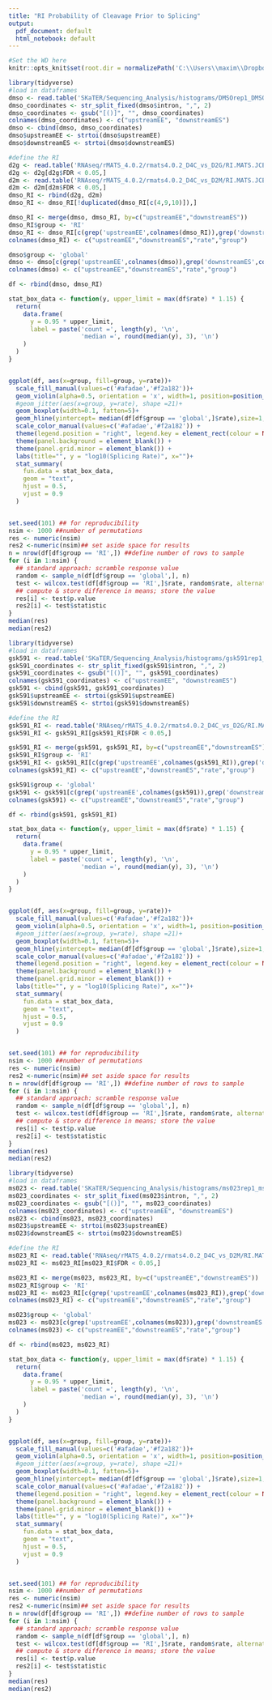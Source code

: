 ```yaml
---
title: "RI Probability of Cleavage Prior to Splicing"
output:
  pdf_document: default
  html_notebook: default
---
```

```r
#Set the WD here
knitr::opts_knit$set(root.dir = normalizePath('C:\\Users\\maxim\\Dropbox (EinsteinMed)\\CloudStation\\PRMT\\'))
```


```r
library(tidyverse)
#load in dataframes
dmso <- read.table('SKaTER/Sequencing_Analysis/histograms/DMSOrep1_DMSOrep2_fractionCleavageBeforeSplicing.txt', header = T, sep = '\t')
dmso_coordinates <- str_split_fixed(dmso$intron, ",", 2)
dmso_coordinates <- gsub("[()]", "", dmso_coordinates)
colnames(dmso_coordinates) <- c("upstreamEE", "downstreamES")
dmso <- cbind(dmso, dmso_coordinates)
dmso$upstreamEE <- strtoi(dmso$upstreamEE)
dmso$downstreamES <- strtoi(dmso$downstreamES)

#define the RI
d2g <- read.table('RNAseq/rMATS_4.0.2/rmats4.0.2_D4C_vs_D2G/RI.MATS.JCEC.txt', header = T, sep = '\t')
d2g <- d2g[d2g$FDR < 0.05,]
d2m <- read.table('RNAseq/rMATS_4.0.2/rmats4.0.2_D4C_vs_D2M/RI.MATS.JCEC.txt', header = T, sep = '\t')
d2m <- d2m[d2m$FDR < 0.05,]
dmso_RI <- rbind(d2g, d2m)
dmso_RI <- dmso_RI[!duplicated(dmso_RI[c(4,9,10)]),]

dmso_RI <- merge(dmso, dmso_RI, by=c("upstreamEE","downstreamES"))
dmso_RI$group <- 'RI'
dmso_RI <- dmso_RI[c(grep('upstreamEE',colnames(dmso_RI)),grep('downstreamES',colnames(dmso_RI)),grep('fracSplicedCT',colnames(dmso_RI)),grep('group',colnames(dmso_RI)))]
colnames(dmso_RI) <- c("upstreamEE","downstreamES","rate","group")

dmso$group <- 'global'
dmso <- dmso[c(grep('upstreamEE',colnames(dmso)),grep('downstreamES',colnames(dmso)),grep('fracSplicedCT',colnames(dmso)),grep('group',colnames(dmso)))]
colnames(dmso) <- c("upstreamEE","downstreamES","rate","group")

df <- rbind(dmso, dmso_RI)

stat_box_data <- function(y, upper_limit = max(df$rate) * 1.15) {
  return( 
    data.frame(
      y = 0.95 * upper_limit,
      label = paste('count =', length(y), '\n',
                    'median =', round(median(y), 3), '\n')
    )
  )
}


ggplot(df, aes(x=group, fill=group, y=rate))+
  scale_fill_manual(values=c('#afadae','#f2a182'))+
  geom_violin(alpha=0.5, orientation = 'x', width=1, position=position_dodge(width=0.5))+
  #geom_jitter(aes(x=group, y=rate), shape =21)+
  geom_boxplot(width=0.1, fatten=5)+
  geom_hline(yintercept= median(df[df$group == 'global',]$rate),size=1, linetype ='dotted') +
  scale_color_manual(values=c('#afadae','#f2a182')) +
  theme(legend.position = "right", legend.key = element_rect(colour = NA, fill = NA)) +
  theme(panel.background = element_blank()) +
  theme(panel.grid.minor = element_blank()) +
  labs(title="", y = "log10(Splicing Rate)", x="")+
  stat_summary(
    fun.data = stat_box_data, 
    geom = "text", 
    hjust = 0.5,
    vjust = 0.9
  )


set.seed(101) ## for reproducibility
nsim <- 1000 ##number of permutations
res <- numeric(nsim)
res2 <-numeric(nsim)## set aside space for results
n = nrow(df[df$group == 'RI',]) ##define number of rows to sample
for (i in 1:nsim) {
  ## standard approach: scramble response value
  random <- sample_n(df[df$group == 'global',], n)
  test <- wilcox.test(df[df$group == 'RI',]$rate, random$rate, alternative = 'greater')
  ## compute & store difference in means; store the value
  res[i] <- test$p.value
  res2[i] <- test$statistic
}
median(res)
median(res2)
```



```r
library(tidyverse)
#load in dataframes
gsk591 <- read.table('SKaTER/Sequencing_Analysis/histograms/gsk591rep1_gsk591rep2_fractionCleavageBeforeSplicing.txt', header = T, sep = '\t')
gsk591_coordinates <- str_split_fixed(gsk591$intron, ",", 2)
gsk591_coordinates <- gsub("[()]", "", gsk591_coordinates)
colnames(gsk591_coordinates) <- c("upstreamEE", "downstreamES")
gsk591 <- cbind(gsk591, gsk591_coordinates)
gsk591$upstreamEE <- strtoi(gsk591$upstreamEE)
gsk591$downstreamES <- strtoi(gsk591$downstreamES)

#define the RI
gsk591_RI <- read.table('RNAseq/rMATS_4.0.2/rmats4.0.2_D4C_vs_D2G/RI.MATS.JCEC.txt', header = T, sep = '\t')
gsk591_RI <- gsk591_RI[gsk591_RI$FDR < 0.05,]

gsk591_RI <- merge(gsk591, gsk591_RI, by=c("upstreamEE","downstreamES"))
gsk591_RI$group <- 'RI'
gsk591_RI <- gsk591_RI[c(grep('upstreamEE',colnames(gsk591_RI)),grep('downstreamES',colnames(gsk591_RI)),grep('fracSplicedCT',colnames(gsk591_RI)),grep('group',colnames(gsk591_RI)))]
colnames(gsk591_RI) <- c("upstreamEE","downstreamES","rate","group")

gsk591$group <- 'global'
gsk591 <- gsk591[c(grep('upstreamEE',colnames(gsk591)),grep('downstreamES',colnames(gsk591)),grep('fracSplicedCT',colnames(gsk591)),grep('group',colnames(gsk591)))]
colnames(gsk591) <- c("upstreamEE","downstreamES","rate","group")

df <- rbind(gsk591, gsk591_RI)

stat_box_data <- function(y, upper_limit = max(df$rate) * 1.15) {
  return( 
    data.frame(
      y = 0.95 * upper_limit,
      label = paste('count =', length(y), '\n',
                    'median =', round(median(y), 3), '\n')
    )
  )
}


ggplot(df, aes(x=group, fill=group, y=rate))+
  scale_fill_manual(values=c('#afadae','#f2a182'))+
  geom_violin(alpha=0.5, orientation = 'x', width=1, position=position_dodge(width=0.5))+
  #geom_jitter(aes(x=group, y=rate), shape =21)+
  geom_boxplot(width=0.1, fatten=5)+
  geom_hline(yintercept= median(df[df$group == 'global',]$rate),size=1, linetype ='dotted') +
  scale_color_manual(values=c('#afadae','#f2a182')) +
  theme(legend.position = "right", legend.key = element_rect(colour = NA, fill = NA)) +
  theme(panel.background = element_blank()) +
  theme(panel.grid.minor = element_blank()) +
  labs(title="", y = "log10(Splicing Rate)", x="")+
  stat_summary(
    fun.data = stat_box_data, 
    geom = "text", 
    hjust = 0.5,
    vjust = 0.9
  )


set.seed(101) ## for reproducibility
nsim <- 1000 ##number of permutations
res <- numeric(nsim)
res2 <-numeric(nsim)## set aside space for results
n = nrow(df[df$group == 'RI',]) ##define number of rows to sample
for (i in 1:nsim) {
  ## standard approach: scramble response value
  random <- sample_n(df[df$group == 'global',], n)
  test <- wilcox.test(df[df$group == 'RI',]$rate, random$rate, alternative = 'greater')
  ## compute & store difference in means; store the value
  res[i] <- test$p.value
  res2[i] <- test$statistic
}
median(res)
median(res2)
```


```r
library(tidyverse)
#load in dataframes
ms023 <- read.table('SKaTER/Sequencing_Analysis/histograms/ms023rep1_ms023rep2_fractionCleavageBeforeSplicing.txt', header = T, sep = '\t')
ms023_coordinates <- str_split_fixed(ms023$intron, ",", 2)
ms023_coordinates <- gsub("[()]", "", ms023_coordinates)
colnames(ms023_coordinates) <- c("upstreamEE", "downstreamES")
ms023 <- cbind(ms023, ms023_coordinates)
ms023$upstreamEE <- strtoi(ms023$upstreamEE)
ms023$downstreamES <- strtoi(ms023$downstreamES)

#define the RI
ms023_RI <- read.table('RNAseq/rMATS_4.0.2/rmats4.0.2_D4C_vs_D2M/RI.MATS.JCEC.txt', header = T, sep = '\t')
ms023_RI <- ms023_RI[ms023_RI$FDR < 0.05,]

ms023_RI <- merge(ms023, ms023_RI, by=c("upstreamEE","downstreamES"))
ms023_RI$group <- 'RI'
ms023_RI <- ms023_RI[c(grep('upstreamEE',colnames(ms023_RI)),grep('downstreamES',colnames(ms023_RI)),grep('fracSplicedCT',colnames(ms023_RI)),grep('group',colnames(ms023_RI)))]
colnames(ms023_RI) <- c("upstreamEE","downstreamES","rate","group")

ms023$group <- 'global'
ms023 <- ms023[c(grep('upstreamEE',colnames(ms023)),grep('downstreamES',colnames(ms023)),grep('fracSplicedCT',colnames(ms023)),grep('group',colnames(ms023)))]
colnames(ms023) <- c("upstreamEE","downstreamES","rate","group")

df <- rbind(ms023, ms023_RI)

stat_box_data <- function(y, upper_limit = max(df$rate) * 1.15) {
  return( 
    data.frame(
      y = 0.95 * upper_limit,
      label = paste('count =', length(y), '\n',
                    'median =', round(median(y), 3), '\n')
    )
  )
}


ggplot(df, aes(x=group, fill=group, y=rate))+
  scale_fill_manual(values=c('#afadae','#f2a182'))+
  geom_violin(alpha=0.5, orientation = 'x', width=1, position=position_dodge(width=0.5))+
  #geom_jitter(aes(x=group, y=rate), shape =21)+
  geom_boxplot(width=0.1, fatten=5)+
  geom_hline(yintercept= median(df[df$group == 'global',]$rate),size=1, linetype ='dotted') +
  scale_color_manual(values=c('#afadae','#f2a182')) +
  theme(legend.position = "right", legend.key = element_rect(colour = NA, fill = NA)) +
  theme(panel.background = element_blank()) +
  theme(panel.grid.minor = element_blank()) +
  labs(title="", y = "log10(Splicing Rate)", x="")+
  stat_summary(
    fun.data = stat_box_data, 
    geom = "text", 
    hjust = 0.5,
    vjust = 0.9
  )


set.seed(101) ## for reproducibility
nsim <- 1000 ##number of permutations
res <- numeric(nsim)
res2 <-numeric(nsim)## set aside space for results
n = nrow(df[df$group == 'RI',]) ##define number of rows to sample
for (i in 1:nsim) {
  ## standard approach: scramble response value
  random <- sample_n(df[df$group == 'global',], n)
  test <- wilcox.test(df[df$group == 'RI',]$rate, random$rate, alternative = 'greater')
  ## compute & store difference in means; store the value
  res[i] <- test$p.value
  res2[i] <- test$statistic
}
median(res)
median(res2)
```
